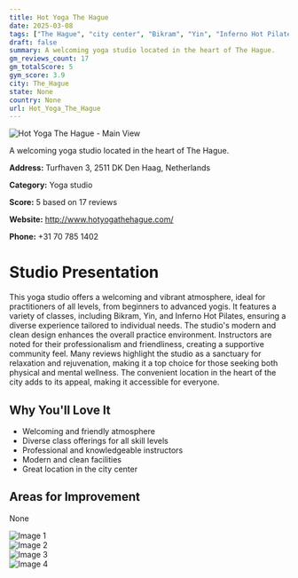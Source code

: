 ```yaml
---
title: Hot Yoga The Hague
date: 2025-03-08
tags: ["The Hague", "city center", "Bikram", "Yin", "Inferno Hot Pilates", "welcoming", "modern", "The Hague"]  
draft: false
summary: A welcoming yoga studio located in the heart of The Hague.
gm_reviews_count: 17
gm_totalScore: 5
gym_score: 3.9
city: The_Hague
state: None
country: None
url: Hot_Yoga_The_Hague
---
```


<div className="aspect-[16/9] relative my-8">
  <img 
    src="https://lh5.googleusercontent.com/p/AF1QipOVqUGhYVaKBpdxSMmQV2DZVAWxVPitJ5WF5y_P=w1920-h1080-k-no"
    alt="Hot Yoga The Hague - Main View"
    className="object-cover absolute inset-0 w-full h-full rounded-lg"
  />
</div>

A welcoming yoga studio located in the heart of The Hague.

**Address:** Turfhaven 3, 2511 DK Den Haag, Netherlands

**Category:** Yoga studio

**Score:** 5 based on 17 reviews

**Website:** http://www.hotyogathehague.com/

**Phone:** +31 70 785 1402

# Studio Presentation

This yoga studio offers a welcoming and vibrant atmosphere, ideal for practitioners of all levels, from beginners to advanced yogis. It features a variety of classes, including Bikram, Yin, and Inferno Hot Pilates, ensuring a diverse experience tailored to individual needs. The studio's modern and clean design enhances the overall practice environment. Instructors are noted for their professionalism and friendliness, creating a supportive community feel. Many reviews highlight the studio as a sanctuary for relaxation and rejuvenation, making it a top choice for those seeking both physical and mental wellness.
The convenient location in the heart of the city adds to its appeal, making it accessible for everyone.

## Why You'll Love It

- Welcoming and friendly atmosphere
- Diverse class offerings for all skill levels
- Professional and knowledgeable instructors
- Modern and clean facilities
- Great location in the city center

## Areas for Improvement

None

<div className="grid grid-cols-1 xl:grid-cols-2 gap-4 my-8">
<div className="aspect-[4/3] relative"><img src="https://lh5.googleusercontent.com/p/AF1QipOz1AV6WiHk__0ERrpUqTQ1eIyDGkQwjYTZFbe0=w1920-h1080-k-no" alt="Image 1" className="object-cover absolute inset-0 w-full h-full rounded-lg" /></div>
<div className="aspect-[4/3] relative"><img src="https://lh5.googleusercontent.com/p/AF1QipPzxNbNBrra8Hew_FztwdMbUEgSrNCxUMntibeZ=w1920-h1080-k-no" alt="Image 2" className="object-cover absolute inset-0 w-full h-full rounded-lg" /></div>
<div className="aspect-[4/3] relative"><img src="https://lh5.googleusercontent.com/p/AF1QipPuxmVjTEHRwn1vQS7PxkIxGfk7FbsTDSo2DVXb=w1920-h1080-k-no" alt="Image 3" className="object-cover absolute inset-0 w-full h-full rounded-lg" /></div>
<div className="aspect-[4/3] relative"><img src="https://lh5.googleusercontent.com/p/AF1QipPOu3FQVVK-xqscy6fMrVl-M68P8NkqX-0oCkdO=w1920-h1080-k-no" alt="Image 4" className="object-cover absolute inset-0 w-full h-full rounded-lg" /></div>
</div>